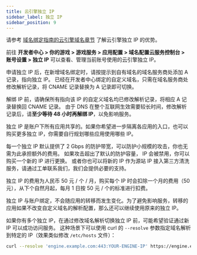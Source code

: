```yaml
---
title: 云引擎独立 IP
sidebar_label: 独立 IP
sidebar_position: 9
---
```



请参考 [域名绑定指南的云引擎域名章节](/sdk/domain/guide/#云引擎域名) 了解云引擎独立 IP 的优势。

前往 <Conditional brand='tds'>**开发者中心 > 你的游戏 > 游戏服务 > 应用配置 > 域名配置**</Conditional><Conditional brand='leancloud'>**云服务控制台 > 账号设置 > 独立 IP**</Conditional> 可以查看、管理当前账号使用的云引擎独立 IP。

申请独立 IP 后，在新增域名绑定时，请按提示到自有域名的域名服务商处添加 A 记录，指向独立 IP。 已经在开发者中心绑定的自定义域名，只需在域名服务商处修改解析记录，将 CNAME 记录替换为 A 记录即可切换。

解绑 IP 前，请确保所有指向该 IP 的自定义域名均已修改解析记录，将相应 A 记录替换回 CNAME 记录。 由于 DNS 在整个互联网生效需要较长时间，修改解析记录后，请**至少等待 48 小时再解绑 IP**，以免影响服务。

独立 IP 是账户下所有应用共享的。如果你希望进一步隔离各应用的入口，也可以购买更多独立 IP，你需要自行规划哪些应用使用哪些 IP。

每一个独立 IP 默认提供了 2 Gbps 的防护带宽，可以防护小规模的攻击，你也无需为此承担额外的费用。 如果攻击超出了默认的防护容量， IP 会被禁用，你可以购买一个新的 IP 进行更换。 或者你也可以将新的 IP 作为源站 IP 接入第三方清洗服务，请通过工单联系我们，我们会提供必要的支持。

独立 IP 的费用为人民币 50 元 / 个 / 月，购买每个 IP 时会扣除一个月的费用（50 元），从下个自然月起，每月 1 日按 50 元 / 个的标准进行扣费。

独立 IP 与账户绑定，不会随应用的转移而发生变化。为了避免影响服务，转移的应用如果不改变自定义域名的解析配置，那么还可以继续使用原来的独立 IP。

如果你有多个独立 IP，在通过修改域名解析切换独立 IP 前，可能希望验证通过新 IP 可以成功访问服务。 这种场景下可以使用 curl 的 `--resolve` 参数指定域名解析到特定的 IP（效果类似修改 `/etc/hosts` 文件）：

```sh
curl --resolve 'engine.example.com:443:YOUR-ENGINE-IP' https://engine.example.com/
```
